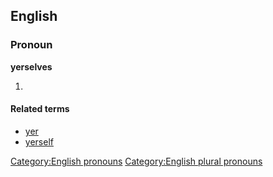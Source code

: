 ==English==

===Pronoun===
'''yerselves'''

# {{context|nonstandard|or|dialectal}} {{alternative form of|yourselves}}

====Related terms====
* [[yer]]
* [[yerself]]

[[Category:English pronouns]]
[[Category:English plural pronouns]]